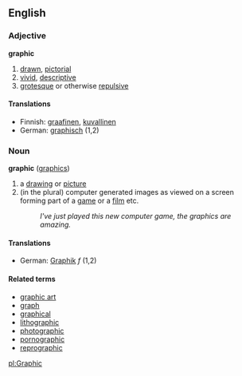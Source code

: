==English==
=== Adjective ===
'''graphic'''
#[[drawn]], [[pictorial]]
#[[vivid]], [[descriptive]]
#[[grotesque]] or otherwise [[repulsive]]

====Translations ====
*Finnish: [[graafinen]], [[kuvallinen]]
*German: [[graphisch]] (1,2)

===Noun===
'''graphic''' ([[graphics]])

# a [[drawing]] or [[picture]]
#(in the plural) computer generated images as viewed on a screen forming part of a [[game]] or a [[film]] etc.
#:''I've just played this new computer game, the graphics are amazing.''

====Translations====
*German: [[Graphik]] ''f'' (1,2)

====Related terms====
*[[graphic art]]
*[[graph]]
*[[graphical]]
*[[lithographic]]
*[[photographic]]
*[[pornographic]]
*[[reprographic]]

[[pl:Graphic]]